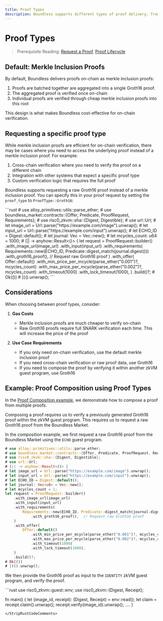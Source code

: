 ```yaml
---
title: Proof Types
description: Boundless supports different types of proof delivery, from efficient merkle inclusion proofs to raw Groth16 proofs for cross-chain verification.
---
```



# Proof Types

> Prerequisite Reading: [Request a Proof](/developers/tutorials/request), [Proof Lifecycle](/developers/proof-lifecycle)

## Default: Merkle Inclusion Proofs

By default, Boundless delivers proofs on-chain as merkle inclusion proofs:

1. Proofs are batched together are aggregated into a single Groth16 proof.
2. The aggregated proof is verified once on-chain
3. Individual proofs are verified through cheap merkle inclusion proofs into this root

This design is what makes Boundless cost-effective for on-chain verification.

## Requesting a specific proof type

While merkle inclusion proofs are efficient for on-chain verification, there may be cases where you need to access the underlying proof instead of a merkle inclusion proof. For example:

1. Cross-chain verification where you need to verify the proof on a different chain
2. Integration with other systems that expect a specific proof type
3. Custom verification logic that requires the full proof

Boundless supports requesting a raw Groth16 proof instead of a merkle inclusion proof. You can specify this in your proof request by setting the `proof_type` to `ProofType::Groth16`:

<StripRustCodeComments>
```rust
# use alloy_primitives::utils::parse_ether;
# use boundless_market::contracts::{Offer, Predicate, ProofRequest, Requirements};
# use risc0_zkvm::sha::{Digest, Digestible};
# use url::Url;
# let image_url = Url::parse("https://example.com/image").unwrap();
# let input_url = Url::parse("https://example.com/input").unwrap();
# let ECHO_ID = Digest::default();
# let journal: Vec<u8> = Vec::new();
# let mcycles_count: u64 = 1000;
# (|| -> anyhow::Result<()> {
let request = ProofRequest::builder()
    .with_image_url(image_url)
    .with_input(input_url)
    .with_requirements(
        Requirements::new(ECHO_ID, Predicate::digest_match(journal.digest()))
            .with_groth16_proof(),  // Request raw Groth16 proof
    )
    .with_offer(
        Offer::default()
            .with_min_price_per_mcycle(parse_ether("0.001")?, mcycles_count)
            .with_max_price_per_mcycle(parse_ether("0.002")?, mcycles_count)
            .with_timeout(1000)
            .with_lock_timeout(1000),
    )
    .build()?;
# Ok(())
# })().unwrap();
```
</StripRustCodeComments>

## Considerations

When choosing between proof types, consider:

1. **Gas Costs**
   - Merkle inclusion proofs are much cheaper to verify on-chain
   - Raw Groth16 proofs require full SNARK verification each time. This will increase the price of the proof

2. **Use Case Requirements**
   - If you only need on-chain verification, use the default merkle inclusion proof
   - If you need cross-chain verification or raw proof data, use Groth16
   - If you need to compose the proof by verifying it within another zkVM guest program, use Groth16

## Example: Proof Composition using Proof Types

In the [Proof Composition example](https://github.com/boundless-xyz/boundless/tree/main/examples/proof-composition), we demonstrate how to compose a proof from multiple proofs.

Composing a proof requires us to verify a previously generated Groth16 proof within the zkVM guest program. This requires us to request a raw Groth16 proof from the Boundless Market.


In the composition example, we first request a raw Groth16 proof from the Boundless Market using the `ECHO` guest program.
<StripRustCodeComments>
```rust
# use alloy::primitives::utils::parse_ether;
# use boundless_market::contracts::{Offer, Predicate, ProofRequest, Requirements};
# use risc0_zkvm::sha::{Digest, Digestible};
# use url::Url;
# (|| -> anyhow::Result<()> {
# let image_url = Url::parse("https://example.com/image").unwrap();
# let input_url = Url::parse("https://example.com/input").unwrap();
# let ECHO_ID = Digest::default();
# let journal: Vec<u8> = Vec::new();
# let mcycles_count = 1;
let request = ProofRequest::builder()
    .with_image_url(image_url)
    .with_input(input_url)
    .with_requirements(                                                       // [!code focus]
        Requirements::new(ECHO_ID, Predicate::digest_match(journal.digest())) // [!code focus]
            .with_groth16_proof(),  // Request raw Groth16 proof                 [!code focus]
    )                                                                         // [!code focus]
    .with_offer(
        Offer::default()
            .with_min_price_per_mcycle(parse_ether("0.001")?, mcycles_count)
            .with_max_price_per_mcycle(parse_ether("0.002")?, mcycles_count)
            .with_timeout(1000)
            .with_lock_timeout(1000),
    )
    .build()?;
# Ok(())
# })().unwrap();
```
</StripRustCodeComments>

We then provide the Groth16 proof as input to the `IDENTITY` zkVM guest program, and verify the proof.

<StripRustCodeComments>
```rust
use risc0_zkvm::guest::env;
use risc0_zkvm::{Digest, Receipt};

fn main() {
    let (image_id, receipt): (Digest, Receipt) = env::read();
    let claim = receipt.claim().unwrap();
    receipt.verify(image_id).unwrap();
    ....
}
```
</StripRustCodeComments>
